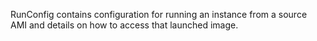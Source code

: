 <!-- Code generated from the comments of the RunConfig struct in builder/common/run_config.go; DO NOT EDIT MANUALLY -->

RunConfig contains configuration for running an instance from a source
AMI and details on how to access that launched image.

<!-- End of code generated from the comments of the RunConfig struct in builder/common/run_config.go; -->
